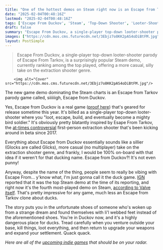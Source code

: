 ```yaml
---
title: "One of the hottest demos on Steam right now is an Escape from Tarkov parody survival shooter with ducks: 'Loot, escape, build, and eventually become a mighty bird soldier'"
date: "2025-02-04T00:48:16Z"
lastmod: "2025-02-04T00:48:16Z"
tags: ['Escape From Duckov', 'Steam', 'Top-Down Shooter', 'Looter-Shooter', 'Indie Game', 'Single-Player', 'Parody', 'Escape From Tarkov']
draft: false
summary: "Escape From Duckov, a single-player top-down looter-shooter parody of Escape From Tarkov, is a surprisingly popular Steam demo, currently ranking among the top played, offering a more casual, silly take on the extraction shooter genre."
images: ["https://cdn.mos.cms.futurecdn.net/3Ebjz7o8KK2pAS4oDiBtFM.jpg"]
layout: PostSimple
---
```

> Escape From Duckov, a single-player top-down looter-shooter parody of Escape From Tarkov, is a surprisingly popular Steam demo, currently ranking among the top played, offering a more casual, silly take on the extraction shooter genre.


        <img alt="Cover" src="https://cdn.mos.cms.futurecdn.net/3Ebjz7o8KK2pAS4oDiBtFM.jpg"/>
        
The new game demo dominating the Steam charts is an Escape from Tarkov parody game called, siiiiiigh, Escape from Duckov.

Yes, Escape from Duckov is a real game ([proof here](https://store.steampowered.com/app/3167020/Escape_From_Duckov/)) that's geared for release sometime this year. It's billed as a single-player top-down looter-shooter where you "loot, escape, build, and eventually become a mighty bird soldier." It's obviously pretty blatantly inspired by Esape From Tarkov, the [at-times controversial](https://www.gamesradar.com/games/fps/escape-from-tarkov-dev-apologizes-for-paywalling-pve-behind-a-dollar250-edition-will-now-open-access-to-the-mode-in-waves-for-free/) first-person extraction shooter that's been kicking around in beta since 2017.

Everything about Escape from Duckov essentially sounds like a sillier (Glocks are called Glicks), more casual (no multiplayer) take on the extraction shooter genre, and frankly, I would be 100% on-board with that idea if it weren't for that ducking name. Escape from Duckov?! It's not even punny!

Anyway, despite the name of the thing, people seem to really be vibing with Escape From... y'know what, I'm just gonna call it the duck game. [IGN](https://x.com/IGN/status/1886176519715749917) reported that it was the top Steam demo at the time of its reporting, and right now it's the fourth most-played demo on Steam, [according to Valve itself](https://steamdb.info/charts/?category=10). That's pretty impressive for any game, much less an Escape from Tarkov clone about ducks.

The story puts you in the unfortunate shoes of someone who's woken up from a strange dream and found themselves with li'l webbed feet instead of the aforementioned shoes. You're in Duckov now, and it's a highly dangerous place for ducks. Tread carefully when you venture outside your base, kill things, loot everything, and then return to upgrade your weapons and expand your settlement. Quack quack.

*Here are all of the *[<em>upcoming indie games</em>](https://www.gamesradar.com/upcoming-indie-games/)* that should be on your radar.*
        